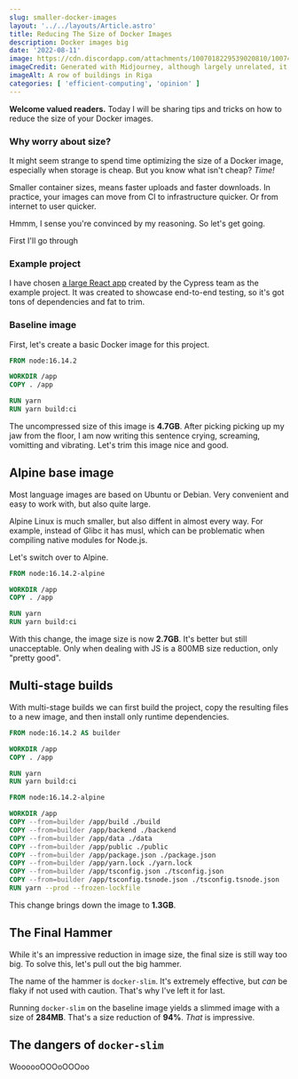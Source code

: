 ```yaml
---
slug: smaller-docker-images
layout: '../../layouts/Article.astro' 
title: Reducing The Size of Docker Images
description: Docker images big
date: '2022-08-11'
image: https://cdn.discordapp.com/attachments/1007018229539020810/1007409031436042320/simse_a_boy_looking_over_a_cliff_using_binoculars_on_a_warm_sum_9f85f352-39cb-4afb-bd19-3a7d7fa559fc.png
imageCredit: Generated with Midjourney, although largely unrelated, it's a very nice picture.
imageAlt: A row of buildings in Riga
categories: [ 'efficient-computing', 'opinion' ]
---
```


**Welcome valued readers.** Today I will be sharing tips and tricks on how to reduce the size of your Docker images.

### Why worry about size?
It might seem strange to spend time optimizing the size of a Docker image, especially when storage is cheap. But you know what isn't cheap? _Time!_

Smaller container sizes, means faster uploads and faster downloads. In practice, your images can move from CI to infrastructure quicker. Or from internet to user quicker.

Hmmm, I sense you're convinced by my reasoning. So let's get going.

First I'll go through 

### Example project
I have chosen [a large React app](https://github.com/cypress-io/cypress-realworld-app) created by the Cypress team as the example project. It was created to showcase end-to-end testing, so it's got tons of dependencies and fat to trim.

### Baseline image
First, let's create a basic Docker image for this project.

```dockerfile
FROM node:16.14.2

WORKDIR /app
COPY . /app

RUN yarn
RUN yarn build:ci
```

The uncompressed size of this image is **4.7GB**. After picking picking up my jaw from the floor, I am now writing this sentence crying, screaming, vomitting and vibrating. Let's trim this image nice and good.

## Alpine base image
Most language images are based on Ubuntu or Debian. Very convenient and easy to work with, but also quite large.

Alpine Linux is much smaller, but also diffent in almost every way. For example, instead of Glibc it has musl, which can be problematic when compiling native modules for Node.js.

Let's switch over to Alpine.
```dockerfile
FROM node:16.14.2-alpine

WORKDIR /app
COPY . /app

RUN yarn
RUN yarn build:ci
```

With this change, the image size is now **2.7GB**. It's better but still unacceptable. Only when dealing with JS is a 800MB size reduction, only "pretty good".

## Multi-stage builds
With multi-stage builds we can first build the project, copy the resulting files to a new image, and then install only runtime dependencies. 

```dockerfile
FROM node:16.14.2 AS builder

WORKDIR /app
COPY . /app

RUN yarn
RUN yarn build:ci

FROM node:16.14.2-alpine

WORKDIR /app
COPY --from=builder /app/build ./build
COPY --from=builder /app/backend ./backend
COPY --from=builder /app/data ./data
COPY --from=builder /app/public ./public
COPY --from=builder /app/package.json ./package.json
COPY --from=builder /app/yarn.lock ./yarn.lock
COPY --from=builder /app/tsconfig.json ./tsconfig.json
COPY --from=builder /app/tsconfig.tsnode.json ./tsconfig.tsnode.json
RUN yarn --prod --frozen-lockfile
```

This change brings down the image to **1.3GB**.

## The Final Hammer
While it's an impressive reduction in image size, the final size is still way too big. To solve this, let's pull out the big hammer.

The name of the hammer is `docker-slim`. It's extremely effective, but _can_ be flaky if not used with caution. That's why I've left it for last.

Running `docker-slim` on the baseline image yields a slimmed image with a size of **284MB**. That's a size reduction of **94%**. _That_ is impressive. 

## The dangers of `docker-slim`


WoooooOOOoOOOoo